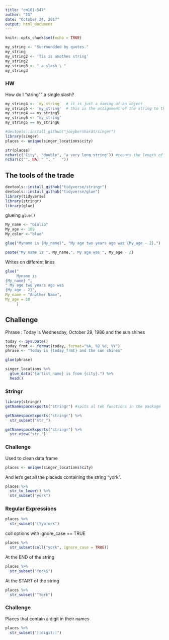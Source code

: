 ```yaml
---
title: "cm101-547"
author: "IG"
date: "October 24, 2017"
output: html_document
---
```


```r
knitr::opts_chunk$set(echo = TRUE)
```


```r
my_string <- "Surroundded by quotes."
my_string
my_string2 <- 'Tis is anothes string'
my_string2
my_string3 <- " a slash \ "
my_string3
```

### HW
How do I "string"" a single slash?

```r
my_string4 <- `my_string`  # it is just a naming of an object
my_string5 <- 'my_string'  # this is the assignment of the string to the object
my_string4 == my_string5
my_string6 <- "my_string"
my_string5 == my_string6


```
```r
#devtools::install_github("joeybernhardt/singer")
library(singer)
places <- unique(singer_locations$city)

str(places)
nchar(c("City", "double", "a very long string")) #counts the length of the strings
nchar(c("", NA, " ", "   "))

```

## The tools of the trade
```r
devtools::install_github("tidyverse/stringr")
devtools::install_github("tidyverse/glue")
library(tidyverse)
library(stringr)
library(glue)
```

glueing `glue()`

```r
My_name <- "Giulio"
My_age <- 109
My_color <-"blue"

glue("Myname is {My_name}", "My age two years ago was {My_age - 2},")
```
```r
paste("My name is ", My_name,", My age was ", My_age - 2)
```
Writes on different lines
```r
glue("
     Myname is 
{My_name} ", 
" My age two years ago was 
{My_age - 2}",
My_name = "Another Name",
My_age = 10
     )

```
## Challenge

Phrase : Today is Wednesday, October 29, 1986 and the sun shines
```r
today <- Sys.Date()
today_frmt <- format(today, format="%A, %B %d, %Y")
phrase <- "Today is {today_frmt} and the sun shines"

glue(phrase)
```
```r
singer_locations %>% 
  glue_data("{artist_name} is from {city}.") %>% 
  head()
```

### Stringr

```r
library(stringr)
getNamespaceExports("stringr") #spits al teh functions in the package
```

```r
getNamespaceExports("stringr") %>%
  str_subset("str_")

getNamespaceExports("stringr") %>%
  str_view("str_")
```
### Challenge
Used to clean data frame
```r
places <- unique(singer_locations$city)

```
And let's get all the placeds containing the string "york".
```r
places %>% 
  str_to_lower() %>% 
  str_subset("york")
```
### Regular Expressions
```r
places %>% 
  str_subset("[Yyb]ork")
```

coll options with ignore_case == TRUE
```r
places %>% 
  str_subset(coll("york", ignore_case = TRUE))
```
At the END of the string
```r
places %>% 
  str_subset("York$")
```
At the START of the string
```r
places %>% 
  str_subset("^York")
```
### Challenge

Places that contain a digit in their names
```r
places %>% 
  str_subset("[:digit:]")

```

```r

```

